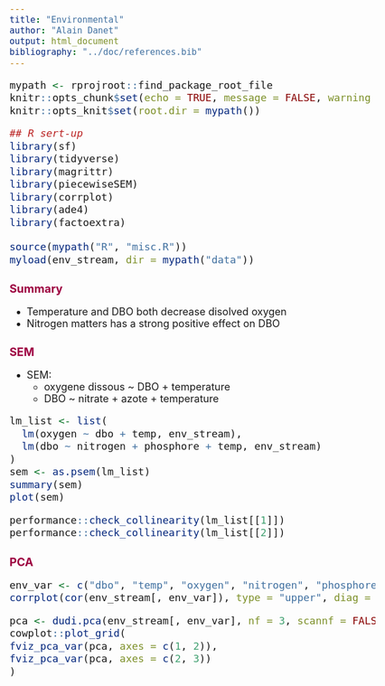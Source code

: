 ```yaml
---
title: "Environmental"
author: "Alain Danet"
output: html_document
bibliography: "../doc/references.bib"
---
```


<style type="text/css">

body{ /* Normal  */
      font-size: 18px;
      text-align: justify;
  }
td {  /* Table  */
  font-size: 18px;
}
h1.title {
  font-size: 38px;
  color: Black;
  text-align: justify;
}
h1 { /* Header 1 */
  font-size: 20px;
  color: #9e0142;
  text-align: justify;
}
h2 { /* Header 2 */
    font-size: 18px;
  color: #d53e4f;
  text-align: justify;
}
code.r{ /* Code block */
    font-size: 18px;
}
pre { /* Code block - determines code spacing between lines */
    font-size: 18px;
}
</style>


```r
mypath <- rprojroot::find_package_root_file
knitr::opts_chunk$set(echo = TRUE, message = FALSE, warning = FALSE, dev = "svg")
knitr::opts_knit$set(root.dir = mypath())
```


```r
## R sert-up
library(sf)
library(tidyverse)
library(magrittr)
library(piecewiseSEM)
library(corrplot)
library(ade4)
library(factoextra)

source(mypath("R", "misc.R"))
myload(env_stream, dir = mypath("data"))
```
# Summary

- Temperature and DBO both decrease disolved oxygen
- Nitrogen matters has a strong positive effect on DBO  

# SEM

- SEM:
  - oxygene dissous ~ DBO + temperature
  - DBO ~ nitrate + azote + temperature


```r
lm_list <- list(
  lm(oxygen ~ dbo + temp, env_stream),
  lm(dbo ~ nitrogen + phosphore + temp, env_stream)
)
sem <- as.psem(lm_list)
summary(sem)
plot(sem)
```

```r
performance::check_collinearity(lm_list[[1]])
performance::check_collinearity(lm_list[[2]])
```

# PCA

```r
env_var <- c("dbo", "temp", "oxygen", "nitrogen", "phosphore")
corrplot(cor(env_stream[, env_var]), type = "upper", diag = FALSE)
```

```r
pca <- dudi.pca(env_stream[, env_var], nf = 3, scannf = FALSE)
cowplot::plot_grid(
fviz_pca_var(pca, axes = c(1, 2)),
fviz_pca_var(pca, axes = c(2, 3))
)

```






